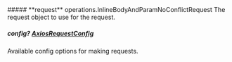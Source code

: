 
<Collapsible>
    ##### **request** operations.InlineBodyAndParamNoConflictRequest
    The request object to use for the request.
    <Collapsible.Break/>
    <InlineBodyAndParamNoConflictRequest/>
</Collapsible>

##### **config?** [AxiosRequestConfig](https://axios-http.com/docs/req_config)
Available config options for making requests.

